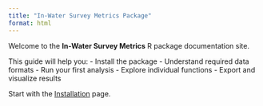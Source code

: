 ```yaml
---
title: "In-Water Survey Metrics Package"
format: html
---
```


Welcome to the **In-Water Survey Metrics** R package documentation site.

This guide will help you:
- Install the package
- Understand required data formats
- Run your first analysis
- Explore individual functions
- Export and visualize results

Start with the [Installation](installation.qmd) page.

